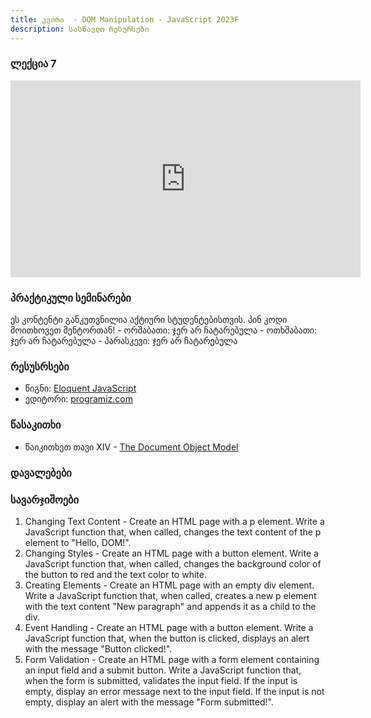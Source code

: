 ```yaml
---
title: კვირა  - DOM Manipulation - JavaScript 2023F
description: სასწავლო რესურსები
---
```



### ლექცია 7

<iframe width="560" height="315" src="https://www.youtube.com/embed/ayyEXkWFWlU" title="YouTube video player" frameborder="0" allow="accelerometer; autoplay; clipboard-write; encrypted-media; gyroscope; picture-in-picture; web-share" allowfullscreen></iframe>

### პრაქტიკული სემინარები
<Card>
<PinCodeProtectedContent>
    <Locked>
        ეს კონტენტი განკუთვნილია აქტიური სტუდენტებისთვის.
        პინ კოდი მოითხოვეთ მენტორთან!
    </Locked>
    <Unlocked>
        - ორშაბათი: ჯერ არ ჩატარებულა
        - ოთხშაბათი: ჯერ არ ჩატარებულა
        - პარასკევი: ჯერ არ ჩატარებულა
    </Unlocked>
</PinCodeProtectedContent>
</Card>

### რესუსრსები
- წიგნი: [Eloquent JavaScript](https://eloquentjavascript.net/)
- ედიტორი: [programiz.com](https://www.programiz.com/javascript/online-compiler/)

### წასაკითხი
- წაიკითხეთ თავი XIV - [The Document Object Model](https://eloquentjavascript.net/14_dom.html)

### დავალებები


### სავარჯიშოები

1. Changing Text Content -  Create an HTML page with a p element. Write a JavaScript function that, when called, changes the text content of the p element to "Hello, DOM!".
1. Changing Styles - Create an HTML page with a button element. Write a JavaScript function that, when called, changes the background color of the button to red and the text color to white.
1. Creating Elements - Create an HTML page with an empty div element. Write a JavaScript function that, when called, creates a new p element with the text content "New paragraph" and appends it as a child to the div.
1. Event Handling - Create an HTML page with a button element. Write a JavaScript function that, when the button is clicked, displays an alert with the message "Button clicked!".
1. Form Validation - Create an HTML page with a form element containing an input field and a submit button. Write a JavaScript function that, when the form is submitted, validates the input field. If the input is empty, display an error message next to the input field. If the input is not empty, display an alert with the message "Form submitted!".
